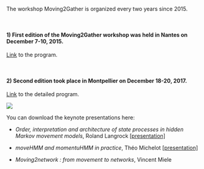 


<br/>
<br/>

The workshop Moving2Gather is organized every two years since 2015. 

<br/>

#### 1) First edition of the Moving2Gather workshop was held in Nantes on December 7-10, 2015.

[Link](https://moving2gather.sciencesconf.org/program/details) to the program.

<br/>

#### 2) Second edition took place in Montpellier on December 18-20, 2017.

[Link](https://m2g-2017.sciencesconf.org/program/details) to the detailed program.
    
![](docs/flyer.jpg)    
    
    
    
You can download the keynote presentations here: 
        
- *Order, interpretation and architecture of state processes in hidden Markov movement models*, Roland Langrock [[presentation]](docs/Roland_Langrock.pdf)


- *moveHMM and momentuHMM in practice*, Théo Michelot [[presentation]](docs/Theo_Michelot.pdf) 


- *Moving2network : from movement to networks*, Vincent Miele

    
        




    